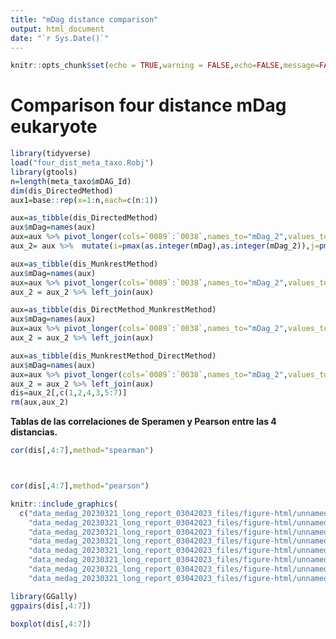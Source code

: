 ```yaml
---
title: "mDag distance comparison"
output: html_document
date: "`r Sys.Date()`"
---
```


```r
knitr::opts_chunk$set(echo = TRUE,warning = FALSE,echo=FALSE,message=FALSE)
```



# Comparison four distance mDag eukaryote



```r
library(tidyverse)
load("four_dist_meta_taxo.Robj")
library(gtools)
n=length(meta_taxo$mDAG_Id)
dim(dis_DirectedMethod)
aux1=base::rep(x=1:n,each=c(n:1))

aux=as_tibble(dis_DirectedMethod)
aux$mDag=names(aux)
aux=aux %>% pivot_longer(cols=`0089`:`0038`,names_to="mDag_2",values_to="dis_Direct")
aux_2= aux %>%  mutate(i=pmax(as.integer(mDag),as.integer(mDag_2)),j=pmin(as.integer(mDag),as.integer(mDag_2))) %>% unite("ij",i:j) %>% filter(duplicated(ij))

aux=as_tibble(dis_MunkrestMethod)
aux$mDag=names(aux)
aux=aux %>% pivot_longer(cols=`0089`:`0038`,names_to="mDag_2",values_to="dis_Munkrest")
aux_2 = aux_2 %>% left_join(aux)

aux=as_tibble(dis_DirectMethod_MunkrestMethod)
aux$mDag=names(aux)
aux=aux %>% pivot_longer(cols=`0089`:`0038`,names_to="mDag_2",values_to="dis_Direct_Munkrest")
aux_2 = aux_2 %>% left_join(aux)

aux=as_tibble(dis_MunkrestMethod_DirectMethod)
aux$mDag=names(aux)
aux=aux %>% pivot_longer(cols=`0089`:`0038`,names_to="mDag_2",values_to="dis_Munkrest_Direct")
aux_2 = aux_2 %>% left_join(aux)
dis=aux_2[,c(1,2,4,3,5:7)]
rm(aux,aux_2)
```



**Tablas de las correlaciones de Speramen y Pearson entre las 4 distancias.**


```r
cor(dis[,4:7],method="spearman")



cor(dis[,4:7],method="pearson")
```


```r
knitr::include_graphics(
  c("data_medag_20230321_long_report_03042023_files/figure-html/unnamed-chunk-3-1.png",
    "data_medag_20230321_long_report_03042023_files/figure-html/unnamed-chunk-4-1.png",
    "data_medag_20230321_long_report_03042023_files/figure-html/unnamed-chunk-13-1.png",
    "data_medag_20230321_long_report_03042023_files/figure-html/unnamed-chunk-14-1.png",
    "data_medag_20230321_long_report_03042023_files/figure-html/unnamed-chunk-23-1.png",
    "data_medag_20230321_long_report_03042023_files/figure-html/unnamed-chunk-24-1.png",
    "data_medag_20230321_long_report_03042023_files/figure-html/unnamed-chunk-33-1.png",
    "data_medag_20230321_long_report_03042023_files/figure-html/unnamed-chunk-34-1.png"))
```



```r
library(GGally)
ggpairs(dis[,4:7])
```
```r
boxplot(dis[,4:7])



```

